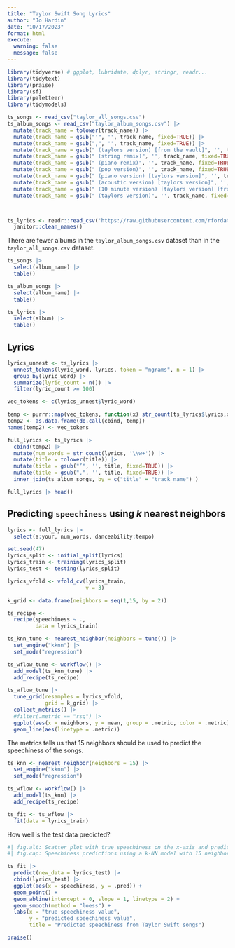 ```yaml
---
title: "Taylor Swift Song Lyrics"
author: "Jo Hardin"
date: "10/17/2023"
format: html
execute:
  warning: false
  message: false
---
```


```r
library(tidyverse) # ggplot, lubridate, dplyr, stringr, readr...
library(tidytext)
library(praise)
library(sf)
library(paletteer)
library(tidymodels)
```



```r
ts_songs <- read_csv("taylor_all_songs.csv")
ts_album_songs <- read_csv("taylor_album_songs.csv") |>
  mutate(track_name = tolower(track_name)) |>
  mutate(track_name = gsub("'", '', track_name, fixed=TRUE)) |>
  mutate(track_name = gsub(",", '', track_name, fixed=TRUE)) |>
  mutate(track_name = gsub(" (taylors version) [from the vault]", '', track_name, fixed=TRUE)) |>
  mutate(track_name = gsub(" (string remix)", '', track_name, fixed=TRUE)) |>
  mutate(track_name = gsub(" (piano remix)", '', track_name, fixed=TRUE)) |>
  mutate(track_name = gsub(" (pop version)", '', track_name, fixed=TRUE)) |>
  mutate(track_name = gsub(" (piano version) [taylors version]", '', track_name, fixed=TRUE)) |>
  mutate(track_name = gsub(" (acoustic version) [taylors version]", '', track_name, fixed=TRUE)) |>
  mutate(track_name = gsub(" (10 minute version) [taylors version] [from the vault]", '', track_name, fixed=TRUE)) |>
  mutate(track_name = gsub(" (taylors version)", '', track_name, fixed=TRUE))



ts_lyrics <- readr::read_csv('https://raw.githubusercontent.com/rfordatascience/tidytuesday/master/data/2020/2020-09-29/taylor_swift_lyrics.csv') |>
  janitor::clean_names()

```


There are fewer albums in the `taylor_album_songs.csv` dataset than in the `taylor_all_songs.csv` dataset.

```r
ts_songs |>
  select(album_name) |>
  table()

ts_album_songs |>
  select(album_name) |>
  table()

ts_lyrics |>
  select(album) |>
  table()
```

## Lyrics

```r
lyrics_unnest <- ts_lyrics |>
  unnest_tokens(lyric_word, lyrics, token = "ngrams", n = 1) |>
  group_by(lyric_word) |>
  summarize(lyric_count = n()) |>
  filter(lyric_count >= 100)

vec_tokens <- c(lyrics_unnest$lyric_word)

temp <- purrr::map(vec_tokens, function(x) str_count(ts_lyrics$lyrics,x)) 
temp2 <- as.data.frame(do.call(cbind, temp))
names(temp2) <- vec_tokens

full_lyrics <- ts_lyrics |>
  cbind(temp2) |>
  mutate(num_words = str_count(lyrics, '\\w+')) |>
  mutate(title = tolower(title)) |>
  mutate(title = gsub("’", '', title, fixed=TRUE)) |>
  mutate(title = gsub(",", '', title, fixed=TRUE)) |>
  inner_join(ts_album_songs, by = c("title" = "track_name") )

full_lyrics |> head()

```


## Predicting `speechiness` using $k$ nearest neighbors

```r
lyrics <- full_lyrics |>
  select(a:your, num_words, danceability:tempo)

set.seed(47)
lyrics_split <- initial_split(lyrics)
lyrics_train <- training(lyrics_split)
lyrics_test <- testing(lyrics_split)

lyrics_vfold <- vfold_cv(lyrics_train,
                         v = 3)

k_grid <- data.frame(neighbors = seq(1,15, by = 2))
```



```r
ts_recipe <- 
  recipe(speechiness ~ .,
         data = lyrics_train)

ts_knn_tune <- nearest_neighbor(neighbors = tune()) |>
  set_engine("kknn") |>
  set_mode("regression")

ts_wflow_tune <- workflow() |>
  add_model(ts_knn_tune) |>
  add_recipe(ts_recipe)

ts_wflow_tune |>
  tune_grid(resamples = lyrics_vfold,
            grid = k_grid) |>
  collect_metrics() |>
  #filter(.metric == "rsq") |>
  ggplot(aes(x = neighbors, y = mean, group = .metric, color = .metric)) +
  geom_line(aes(linetype = .metric))
```

The metrics tells us that 15 neighbors should be used to predict the speechiness of the songs. 

```r

ts_knn <- nearest_neighbor(neighbors = 15) |>
  set_engine("kknn") |>
  set_mode("regression")

ts_wflow <- workflow() |>
  add_model(ts_knn) |>
  add_recipe(ts_recipe)

ts_fit <- ts_wflow |>
  fit(data = lyrics_train)

```

How well is the test data predicted?


```r
#| fig.alt: Scatter plot with true speechiness on the x-axis and predicted speechiness on the y-axis.  The plot has a slight positive trend, indicating that the predictions are not complete noise. However, the trend is not strong.
#| fig.cap: Speechiness predictions using a k-NN model with 15 neighbors.  Observed points are from the test dataset using the training data as the model (i.e., as the neighbors). The dashed black line is given at y = x; the solid blue line gives a loess smooth fit to between the true values and the predicted values.

ts_fit |>
  predict(new_data = lyrics_test) |>
  cbind(lyrics_test) |>
  ggplot(aes(x = speechiness, y = .pred)) +
  geom_point() +
  geom_abline(intercept = 0, slope = 1, linetype = 2) +
  geom_smooth(method = "loess") +
  labs(x = "true speechiness value",
       y = "predicted speechiness value",
       title = "Predicted speechiness from Taylor Swift songs")
```



```r
praise()
```




